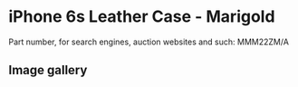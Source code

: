 # iPhone 6s Leather Case - Marigold

Part number, for search engines, auction websites and such: MMM22ZM/A

## Image gallery

<div style={{ width: "768px" }}>
  <GalleryComponent
    images={[
      {
        original: "/everysource/MMM22",
        thumbnail: "/everypreview/MMM22",
      },
      {
        original: "/everysource/MMM22_AV1_GOLD",
        thumbnail: "/everypreview/MMM22_AV1_GOLD",
      },
      {
        original: "/everysource/MMM22_AV1_SILVER",
        thumbnail: "/everypreview/MMM22_AV1_SILVER",
      },
      {
        original: "/everysource/MMM22_AV1_SPACE_GRAY",
        thumbnail: "/everypreview/MMM22_AV1_SPACE_GRAY",
      }
    ]}
  />
</div>